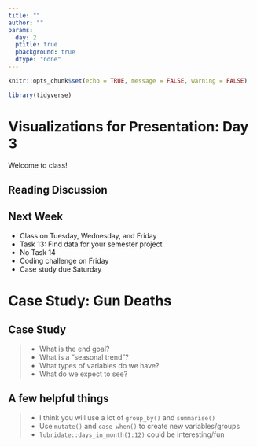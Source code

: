 ```yaml
---
title: ""
author: ""
params:
  day: 2
  ptitle: true
  pbackground: true
  dtype: "none"
---
```


```r
knitr::opts_chunk$set(echo = TRUE, message = FALSE, warning = FALSE)

library(tidyverse)
```

# Visualizations for Presentation: Day 3 {data-background=#e8c35d}

Welcome to class!

## Reading Discussion

<!-----------------------------------

## [The Two Questions](https://hbr.org/2016/06/visualizations-that-really-work)

>- Is the information conceptual or data-driven?
>- Am I declaring something or exploring something?

## This class is data-driven.

>- "Exploring" = trying to figure something out = EDA
>- "Delcaring" = communicating information = visualizations for presentations

![](images/dataviz/R1606H_BERINATO_B.png)

## Everyday Dataviz

>- Simple, simple, simple
>- Communicate a single message
>- Generate discussion about the ideas in the chart, not the chart itself

## Sister Larson's Favorite Quotes

> "A poorly designed chart will waste that time by provoking questions that require the presenter to interpret information that's meant to be obvious. If an everyday dataviz can't speak for itself, it has failed-just like a joke whose punch line has to be explained."

## Sister Larson's Favorite Quotes

> "Busy charts communicate the idea that you've been just that-busy."

## Sister Larson's Favorite Quotes

> "What we actually do when we make a good chart is get at some truth and move people to feel it-to see what couldn't be seen before. To change minds. To cause action."

--------------------------------------------->

## Next Week

- Class on Tuesday, Wednesday, and Friday
- Task 13: Find data for your semester project
- No Task 14
- Coding challenge on Friday
- Case study due Saturday



# Case Study: Gun Deaths {data-background=#e8c35d}

##  Case Study

> - What is the end goal?
> - What is a "seasonal trend"?
> - What types of variables do we have?
> - What do we expect to see?

## A few helpful things

>- I think you will use a lot of `group_by()` and `summarise()`
>- Use `mutate()` and `case_when()` to create new variables/groups
>- `lubridate::days_in_month(1:12)` could be interesting/fun


<!-----------------
## What is a "seasonal trend"?

## What is a "target audience"?

## What is "pseudo code"?

[A silly example.](https://www.khanacademy.org/computing/computer-programming/programming/good-practices/pt/planning-with-pseudo-code)

## **Reducing Gun Deaths**

I've given you the instructions in English. 

You'll end with a report full of code and images

>- Pseudo code is a bridge between the start and the end
>- Pseudo code helps with the "structured thinking" we read about last week
>- Pseudo code is the recipe for our lasagna (ingredients/layers)

## **Reducing Gun Deaths**

Read over the case study. 

Then, in slack, write pseudo code for the entire project.

## A few helpful things

>- I think you will use a lot of `group_by()` and `summarise()`
>- Use `mutate()` and `case_when()` to create new variables/groups
>- `lubridate::days_in_month(1:12)` could be interesting/fun

## What does this code do?

```
data %>% 
  select_if(is.numeric) %>% 
  pivot_longer(cols = everything()) %>% 
  ggplot() +
  geom_histogram(aes(value)) +
  facet_wrap(~name, scales = "free")
```

## Free Time
------------------------>